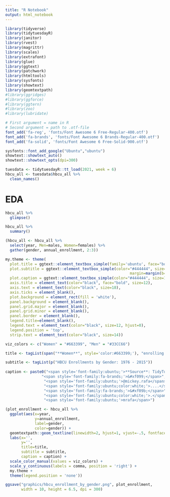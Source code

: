 ```yaml
---
title: "R Notebook"
output: html_notebook
---
```


```r
library(tidyverse)
library(tidytuesdayR)
library(janitor)
library(rvest)
library(magrittr)
library(scales)
library(extrafont)
library(glue)
library(ggtext)
library(patchwork)
library(htmltools)
library(sysfonts)
library(showtext)
library(geomtextpath)
#library(ggridges)
#library(ggforce)
#library(ggtern)
#library(zoo)
#library(lubridate)
```

```r
# First argument = name in R
# Second argument = path to .otf-file
font_add('fa-reg', 'fonts/Font Awesome 6 Free-Regular-400.otf')
font_add('fa-brands', 'fonts/Font Awesome 6 Brands-Regular-400.otf')
font_add('fa-solid', 'fonts/Font Awesome 6 Free-Solid-900.otf')
```

```r
sysfonts::font_add_google("Ubuntu","ubuntu")
showtext::showtext_auto()
showtext::showtext_opts(dpi=300)
```

```r
tuesdata <- tidytuesdayR::tt_load(2021, week = 6)
hbcu_all <- tuesdata$hbcu_all %>% 
  clean_names()
```

# EDA  

```r
hbcu_all %>% 
  glimpse()
```

```r
hbcu_all %>% 
  summary()
```

```r
(hbcu_all <- hbcu_all %>% 
  select(year, Men=males, Women=females) %>% 
  gather(gender, annual_enrollment, 2:3))
```


```r
my.theme <- theme(
  plot.title = ggtext::element_textbox_simple(family='ubuntu', face="bold", color="#444444", size=24, margin=margin(b=5)),
  plot.subtitle = ggtext::element_textbox_simple(color="#444444", size=14, 
                                                       margin=margin(b=10)),
  plot.caption = ggtext::element_textbox_simple(color="#444444", size=12),
  axis.title = element_text(color="black", face="bold", size=12), 
  axis.text = element_text(color="black", size=18), 
  axis.ticks = element_blank(), 
  plot.background = element_rect(fill = 'white'),
  panel.background = element_blank(),
  panel.grid.major = element_blank(),
  panel.grid.minor = element_blank(),
  panel.border = element_blank(), 
  legend.title=element_blank(), 
  legend.text = element_text(color="black", size=12, hjust=0),
  legend.position = 'top',
  strip.text = element_text(color="black", size=14))
```

```r
viz_colors <- c("Women" = "#663399", "Men" = "#33CC66")
```


```r
title <- tagList(span("**Women**", style='color:#663399;'), "enrolling in HBCUs at historic rates")

subtitle <- tagList(p("HBCU Enrollments by Gender: 1976 - 2015"))
  
caption <- paste0("<span style='font-family:ubuntu;'>**Source**: TidyTuesday week 6 (2021)</span><br>",
                "<span style='font-family:fa-brands;'>&#xf099;</span>",
                 "<span style='font-family:ubuntu;'>@mickey.rafa</span>",
                 "<span style='font-family:ubuntu;color:white;'>....</span>",
                 "<span style='font-family:fa-brands;'>&#xf09b;</span>",
                 "<span style='font-family:ubuntu;color:white;'>.</span>",
                 "<span style='font-family:ubuntu;'>mrafa</span>")
```

```r
(plot_enrollment <- hbcu_all %>% 
  ggplot(aes(x=year,
             y=annual_enrollment,
             label=gender,
             color=gender)) + 
  geomtextpath::geom_textline(linewidth=2, hjust=1, vjust=-.5, fontface="bold", size=8) + 
  labs(x='',
       y='',
       title=title,
       subtitle = subtitle,
       caption = caption) + 
  scale_color_manual(values = viz_colors) + 
  scale_y_continuous(labels = comma, position = 'right') + 
  my.theme + 
  theme(legend.position = 'none'))
```

```r
ggsave("graphics/hbcu_enrollment_by_gender.png", plot_enrollment,
       width = 10, height = 6.5, dpi = 300)
```